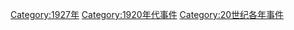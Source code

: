 [[Category:1927年|Category:1927年]]
[[Category:1920年代事件|Category:1920年代事件]]
[[Category:20世纪各年事件|Category:20世纪各年事件]]